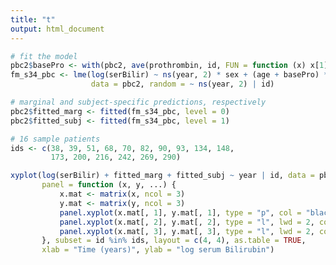 ```yaml
---
title: "t"
output: html_document
---
```


```r
# fit the model
pbc2$basePro <- with(pbc2, ave(prothrombin, id, FUN = function (x) x[1]))
fm_s34_pbc <- lme(log(serBilir) ~ ns(year, 2) * sex + (age + basePro) * sex, 
                  data = pbc2, random = ~ ns(year, 2) | id)

# marginal and subject-specific predictions, respectively
pbc2$fitted_marg <- fitted(fm_s34_pbc, level = 0)
pbc2$fitted_subj <- fitted(fm_s34_pbc, level = 1)

# 16 sample patients
ids <- c(38, 39, 51, 68, 70, 82, 90, 93, 134, 148, 
         173, 200, 216, 242, 269, 290)

xyplot(log(serBilir) + fitted_marg + fitted_subj ~ year | id, data = pbc2,
       panel = function (x, y, ...) {
           x.mat <- matrix(x, ncol = 3)
           y.mat <- matrix(y, ncol = 3)
           panel.xyplot(x.mat[, 1], y.mat[, 1], type = "p", col = "black")
           panel.xyplot(x.mat[, 2], y.mat[, 2], type = "l", lwd = 2, col = "red")
           panel.xyplot(x.mat[, 3], y.mat[, 3], type = "l", lwd = 2, col = "blue")
       }, subset = id %in% ids, layout = c(4, 4), as.table = TRUE, 
       xlab = "Time (years)", ylab = "log serum Bilirubin")
```

